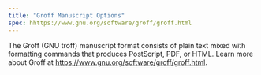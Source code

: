 ```yaml
---
title: "Groff Manuscript Options"
spec: hhttps://www.gnu.org/software/groff/groff.html
---
```


The Groff (GNU troff) manuscript format consists of plain text mixed with formatting commands that produces PostScript, PDF, or HTML. Learn more about Groff at <https://www.gnu.org/software/groff/groff.html>.
